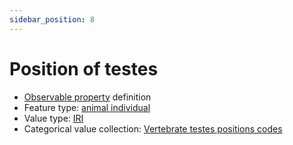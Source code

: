 ```yaml
---
sidebar_position: 8
---
```



# Position of testes

- [Observable property](/viewers/dawe-vocabs?uri=https://linked.data.gov.au/def/test/dawe-cv/0c87c594-0002-479f-8a4b-6f63743065b8) definition
- Feature type: [animal individual](http://linked.data.gov.au/def/tern-cv/ecb855ed-50e1-4299-8491-861759ef40b7)
- Value type: [IRI](https://w3id.org/tern/ontologies/tern/IRI)
- Categorical value collection: [Vertebrate testes positions codes](/viewers/dawe-vocabs?uri=https://linked.data.gov.au/def/test/dawe-cv/6a46703e-dbc3-440e-b06f-217c400a18b5)

<Example protocolModule="vertebrate-identify" observableProperty="https://linked.data.gov.au/def/test/dawe-cv/0c87c594-0002-479f-8a4b-6f63743065b8" />
